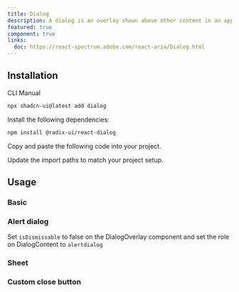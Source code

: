 ```yaml
---
title: Dialog
description: A dialog is an overlay shown above other content in an application.
featured: true
component: true
links:
  doc: https://react-spectrum.adobe.com/react-aria/Dialog.html
---
```


<ComponentPreview name="dialog-demo" />

## Installation

<Tabs defaultValue="cli">

<TabsList>
  <TabsTrigger value="cli">CLI</TabsTrigger>
  <TabsTrigger value="manual">Manual</TabsTrigger>
</TabsList>
<TabsContent value="cli">

```bash
npx shadcn-ui@latest add dialog
```

</TabsContent>

<TabsContent value="manual">

<Steps>

<Step>Install the following dependencies:</Step>

```bash
npm install @radix-ui/react-dialog
```

<Step>Copy and paste the following code into your project.</Step>

<ComponentSource name="dialog" />

<Step>Update the import paths to match your project setup.</Step>

</Steps>

</TabsContent>

</Tabs>

## Usage

### Basic

<ComponentPreview name="dialog-demo" />

### Alert dialog

Set `isDismissable` to false on the DialogOverlay component and set the role on DialogContent to `alertdialog`

<ComponentPreview name="dialog-alert-demo" />

### Sheet

<ComponentPreview name="dialog-sheet" />

### Custom close button

<ComponentPreview name="dialog-close-button" />
